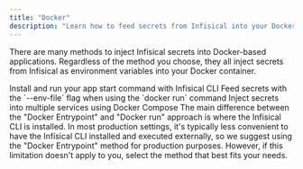 ```yaml
---
title: "Docker"
description: "Learn how to feed secrets from Infisical into your Docker application"
---
```

There are many methods to inject Infisical secrets into Docker-based applications. 
Regardless of the method you choose, they all inject secrets from Infisical as environment variables into your Docker container.

<Card title="Docker Entrypoint" color="#ea5a0c" href="./docker">
  Install and run your app start command with Infisical CLI
</Card>
<CardGroup cols={2}>
  <Card title="Docker run" color="#0285c7" href="./docker-pass-envs">
    Feed secrets with the `--env-file` flag when using the
    `docker run` command
  </Card>
  <Card title="Docker compose" color="#16a34a" href="./docker-compose">
    Inject secrets into multiple services using Docker Compose
  </Card>
</CardGroup>

<Info>
The main difference between the "Docker Entrypoint" and "Docker run" approach is where the Infisical CLI is installed. 
In most production settings, it's typically less convenient to have the Infisical CLI installed and executed externally, so we suggest using the "Docker Entrypoint" method for production purposes. 
However, if this limitation doesn't apply to you, select the method that best fits your needs.
</Info>